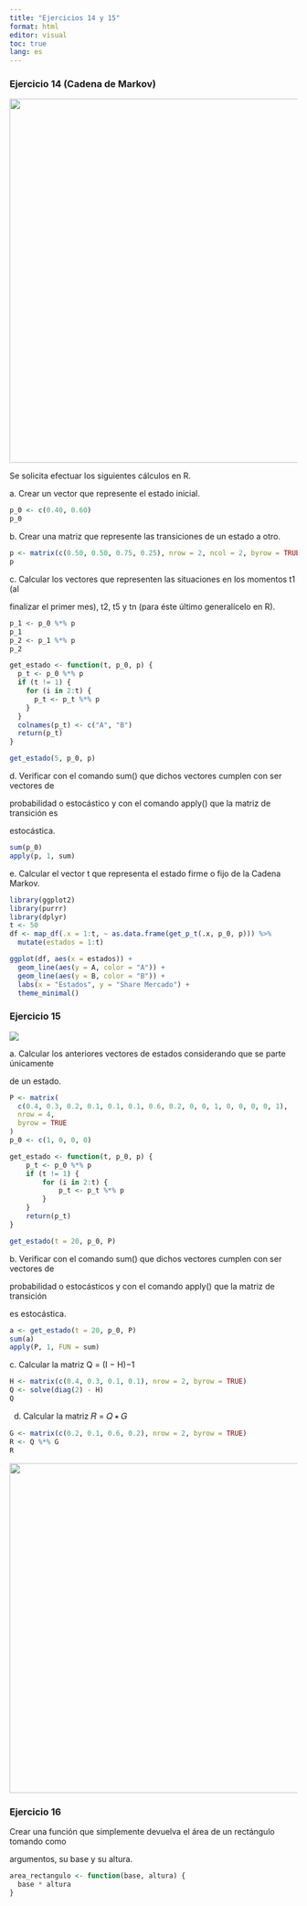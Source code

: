 ```yaml
---
title: "Ejercicios 14 y 15"
format: html
editor: visual
toc: true
lang: es
---
```


### Ejercicio 14 (Cadena de Markov)

![](images/paste-BFB70441.png){width="637"}

Se solicita efectuar los siguientes cálculos en R.

a\. Crear un vector que represente el estado inicial.

```r
p_0 <- c(0.40, 0.60)
p_0
```

b\. Crear una matriz que represente las transiciones de un estado a otro.

```r
p <- matrix(c(0.50, 0.50, 0.75, 0.25), nrow = 2, ncol = 2, byrow = TRUE)
p
```

c\. Calcular los vectores que representen las situaciones en los momentos t1 (al

finalizar el primer mes), t2, t5 y tn (para éste último generalícelo en R).

```r
p_1 <- p_0 %*% p
p_1
p_2 <- p_1 %*% p
p_2

get_estado <- function(t, p_0, p) {
  p_t <- p_0 %*% p
  if (t != 1) {
    for (i in 2:t) {
      p_t <- p_t %*% p
    }
  }
  colnames(p_t) <- c("A", "B")
  return(p_t)
}

get_estado(5, p_0, p) 
```

d\. Verificar con el comando sum() que dichos vectores cumplen con ser vectores de

probabilidad o estocástico y con el comando apply() que la matriz de transición es

estocástica.

```r
sum(p_0)
apply(p, 1, sum)
```

e\. Calcular el vector t que representa el estado firme o fijo de la Cadena Markov.

```r
library(ggplot2)
library(purrr)
library(dplyr)
t <- 50
df <- map_df(.x = 1:t, ~ as.data.frame(get_p_t(.x, p_0, p))) %>% 
  mutate(estados = 1:t)

ggplot(df, aes(x = estados)) +
  geom_line(aes(y = A, color = "A")) +
  geom_line(aes(y = B, color = "B")) +
  labs(x = "Estados", y = "Share Mercado") +
  theme_minimal()

```

### Ejercicio 15

![](images/paste-21D9515F.png)

a\. Calcular los anteriores vectores de estados considerando que se parte únicamente

de un estado.

```r
P <- matrix(
  c(0.4, 0.3, 0.2, 0.1, 0.1, 0.1, 0.6, 0.2, 0, 0, 1, 0, 0, 0, 0, 1), 
  nrow = 4, 
  byrow = TRUE
)
p_0 <- c(1, 0, 0, 0)

get_estado <- function(t, p_0, p) {
    p_t <- p_0 %*% p
    if (t != 1) {
        for (i in 2:t) {
            p_t <- p_t %*% p
        }
    }
    return(p_t)
}

get_estado(t = 20, p_0, P)
```

b\. Verificar con el comando sum() que dichos vectores cumplen con ser vectores de

probabilidad o estocásticos y con el comando apply() que la matriz de transición

es estocástica.

```r
a <- get_estado(t = 20, p_0, P)
sum(a)
apply(P, 1, FUN = sum)
```

c\. Calcular la matriz Q = (I − H)−1

```r
H <- matrix(c(0.4, 0.3, 0.1, 0.1), nrow = 2, byrow = TRUE)
Q <- solve(diag(2) - H)
Q
```

d. Calcular la matriz 𝑅 = 𝑄 ∗ 𝐺

```r
G <- matrix(c(0.2, 0.1, 0.6, 0.2), nrow = 2, byrow = TRUE)
R <- Q %*% G
R
```

![](images/paste-C4EA5B09.png){width="577"}

### Ejercicio 16

Crear una función que simplemente devuelva el área de un rectángulo tomando como

argumentos, su base y su altura.

```r
area_rectangulo <- function(base, altura) {
  base * altura
}
```
